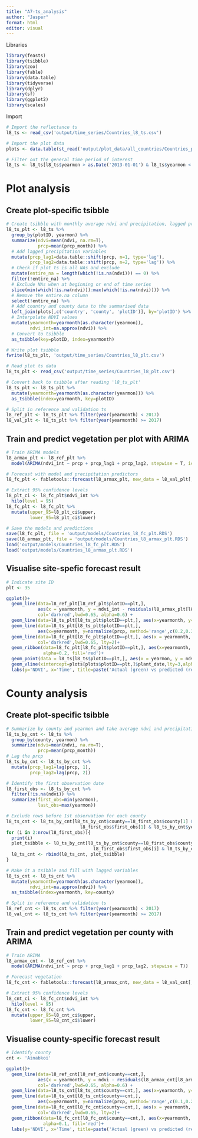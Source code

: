 ```yaml
---
title: "A7-ts_analysis"
author: "Jasper"
format: html
editor: visual
---
```


Libraries
```r
library(feasts)
library(tsibble)
library(zoo)
library(fable)
library(data.table)
library(tidyverse)
library(dplyr)
library(sf)
library(ggplot2)
library(scales)
```

Import 
```r
# Import the reflectance ts 
l8_ts <- read_csv('output/time_series/Countries_l8_ts.csv')

# Import the plot data
plots <- data.table(st_read('output/plot_data/all_countries/Countries_plots_final.GeoJSON'))

# Filter out the general time period of interest
l8_ts <- l8_ts[l8_ts$yearmon > as.Date('2013-01-01') & l8_ts$yearmon < as.Date('2022-11-01')] # start L8 observation
```

# Plot analysis
## Create plot-specific tsibble 
```r
# Create tsibble with monthly average ndvi and precipitation, lagged precipitation and interpolate the missing NDVI values
l8_ts_plt <- l8_ts %>% 
  group_by(plotID, yearmon) %>% 
  summarize(ndvi=mean(ndvi, na.rm=T),
            prcp=mean(prcp_month)) %>% 
  # Add lagged precipitation variables
  mutate(prcp_lag1=data.table::shift(prcp, n=1, type='lag'),
         prcp_lag2=data.table::shift(prcp, n=2, type='lag')) %>% 
  # Check if plot ts is all NAs and exclude
  mutate(entire_na = length(which(!is.na(ndvi))) == 0) %>% 
  filter(!entire_na) %>% 
  # Exclude NAs when at beginning or end of time series
  slice(min(which(!is.na(ndvi))):max(which(!is.na(ndvi)))) %>% 
  # Remove the entire.na column
  select(!entire_na) %>% 
  # Add country and county data to the summarised data
  left_join(plots[,c('country', 'county', 'plotID')], by='plotID') %>% 
  # Interpolate NDVI values
  mutate(yearmonth=yearmonth(as.character(yearmon)),
         ndvi_int=na.approx(ndvi)) %>% 
  # Convert to tsibble
  as_tsibble(key=plotID, index=yearmonth)

# Write plot tsibble
fwrite(l8_ts_plt, 'output/time_series/Countries_l8_plt.csv')

# Read plot ts data
l8_ts_plt <- read_csv('output/time_series/Countries_l8_plt.csv')

# Convert back to tsibble after reading 'l8_ts_plt'
l8_ts_plt <- l8_ts_plt %>% 
  mutate(yearmonth=yearmonth(as.character(yearmon))) %>% 
  as_tsibble(index=yearmonth, key=plotID)

# Split in reference and validation ts
l8_ref_plt <- l8_ts_plt %>% filter(year(yearmonth) < 2017)
l8_val_plt <- l8_ts_plt %>% filter(year(yearmonth) >= 2017)
```

## Train and predict vegetation per plot with ARIMA
```r
# Train ARIMA models
l8_armax_plt <- l8_ref_plt %>% 
  model(ARIMA(ndvi_int ~ prcp + prcp_lag1 + prcp_lag2, stepwise = T, ic='aic'))

# Forecast with model and precipitation predictors
l8_fc_plt <- fabletools::forecast(l8_armax_plt, new_data = l8_val_plt[,c('yearmonth', 'prcp', 'prcp_lag1', 'prcp_lag2', 'plotID')])

# Extract 95% confidence levels
l8_plt_ci <- l8_fc_plt$ndvi_int %>% 
  hilo(level = 95) 
l8_fc_plt <- l8_fc_plt %>% 
  mutate(upper_95=l8_plt_ci$upper,
         lower_95=l8_plt_ci$lower)

# Save the models and predictions
save(l8_fc_plt, file = 'output/models/Countries_l8_fc_plt.RDS')
save(l8_armax_plt, file = 'output/models/Countries_l8_armax_plt.RDS')
load('output/models/Countries_l8_fc_plt.RDS')
load('output/models/Countries_l8_armax_plt.RDS')
```

## Visualise site-spefic forecast result
```r
# Indicate site ID
plt <- 35

ggplot()+
  geom_line(data=l8_ref_plt[l8_ref_plt$plotID==plt,], 
            aes(x = yearmonth, y = ndvi_int - residuals(l8_armax_plt[l8_armax_plt$plotID==plt,])$.resid), 
            col='darkred',lwd=0.65, alpha=0.6) +
  geom_line(data=l8_ts_plt[l8_ts_plt$plotID==plt,], aes(x=yearmonth, y=ndvi_int), col='darkgreen',lwd=0.7)+
  geom_line(data=l8_ts_plt[l8_ts_plt$plotID==plt,], 
            aes(x=yearmonth, y=normalize(prcp, method='range',c(0.2,0.3))), col='blue')+
  geom_line(data=l8_fc_plt[l8_fc_plt$plotID==plt,], aes(x = yearmonth, y = .mean), 
            col='darkred',lwd=0.65, lty=2)+
  geom_ribbon(data=l8_fc_plt[l8_fc_plt$plotID==plt,], aes(x=yearmonth, ymin=lower_95, ymax=upper_95),
              alpha=0.2, fill='red')+
  geom_point(data = l8_ts[l8_ts$plotID==plt,], aes(x = yearmon, y = ndvi), alpha=0.5)+
  geom_vline(xintercept=plots[plots$plotID==plt,]$plant_date,lty=3,alpha=0.75)+
  labs(y='NDVI', x='Time', title=paste('Actual (green) vs predicted (red) NDVI in including 95% CI'))
```



# County analysis
## Create plot-specific tsibble 
```r
# Summarize by county and yearmon and take average ndvi and precipitation
l8_ts_by_cnt <- l8_ts %>% 
  group_by(county, yearmon) %>% 
  summarize(ndvi=mean(ndvi, na.rm=T),
            prcp=mean(prcp_month)) 
# Lag the prcp
l8_ts_by_cnt <- l8_ts_by_cnt %>% 
  mutate(prcp_lag1=lag(prcp, 1),
         prcp_lag2=lag(prcp, 2))

# Identify the first observation date
l8_first_obs <- l8_ts_by_cnt %>%
  filter(!is.na(ndvi)) %>% 
  summarize(first_obs=min(yearmon),
            last_obs=max(yearmon))

# Exclude rows before 1st observation for each county
l8_ts_cnt <- l8_ts_by_cnt[l8_ts_by_cnt$county==l8_first_obs$county[1] & l8_ts_by_cnt$yearmon >= 
                            l8_first_obs$first_obs[1] & l8_ts_by_cnt$yearmon <= l8_first_obs$last_obs[1],]
for (i in 2:nrow(l8_first_obs)){
  print(i)
  plot_tsibble <- l8_ts_by_cnt[l8_ts_by_cnt$county==l8_first_obs$county[i] & l8_ts_by_cnt$yearmon >= 
                                 l8_first_obs$first_obs[i] & l8_ts_by_cnt$yearmon <= l8_first_obs$last_obs[i],]
  l8_ts_cnt <- rbind(l8_ts_cnt, plot_tsibble)
}

# Make it a tsibble and fill with lagged variables
l8_ts_cnt <- l8_ts_cnt %>% 
  mutate(yearmonth=yearmonth(as.character(yearmon)),
         ndvi_int=na.approx(ndvi)) %>% 
  as_tsibble(index=yearmonth, key=county)

# Split in reference and validation ts
l8_ref_cnt <- l8_ts_cnt %>% filter(year(yearmonth) < 2017)
l8_val_cnt <- l8_ts_cnt %>% filter(year(yearmonth) >= 2017)
```

## Train and predict vegetation per county with ARIMA
```r
# Train ARIMA
l8_armax_cnt <- l8_ref_cnt %>%
  model(ARIMA(ndvi_int ~ prcp + prcp_lag1 + prcp_lag2, stepwise = T))

# Forecast vegetation 
l8_fc_cnt <- fabletools::forecast(l8_armax_cnt, new_data = l8_val_cnt[,c('yearmonth', 'prcp', 'prcp_lag1', 'prcp_lag2', 'county')])

# Extract 95% confidence levels
l8_cnt_ci <- l8_fc_cnt$ndvi_int %>% 
  hilo(level = 95) 
l8_fc_cnt <- l8_fc_cnt %>% 
  mutate(upper_95=l8_cnt_ci$upper,
         lower_95=l8_cnt_ci$lower)
```

## Visualise county-specific forecast result
```r
# Identify county
cnt <- 'Ainabkoi'

ggplot()+
  geom_line(data=l8_ref_cnt[l8_ref_cnt$county==cnt,], 
            aes(x = yearmonth, y = ndvi - residuals(l8_armax_cnt[l8_armax_cnt$county==cnt,])$.resid), 
            col='darkred',lwd=0.65, alpha=0.6) +
  geom_line(data=l8_ts_cnt[l8_ts_cnt$county==cnt,], aes(x=yearmonth, y=ndvi_int), col='darkgreen',lwd=0.7)+
  geom_line(data=l8_ts_cnt[l8_ts_cnt$county==cnt,], 
            aes(x=yearmonth, y=normalize(prcp, method='range',c(0.1,0.2))), col='blue')+
  geom_line(data=l8_fc_cnt[l8_fc_cnt$county==cnt,], aes(x = yearmonth, y = .mean), 
            col='darkred',lwd=0.65, lty=2)+
  geom_ribbon(data=l8_fc_cnt[l8_fc_cnt$county==cnt,], aes(x=yearmonth, ymin=lower_95, ymax=upper_95),
              alpha=0.1, fill='red')+
  labs(y='NDVI', x='Time', title=paste('Actual (green) vs predicted (red) NDVI in',cnt,'including 95% CI'))
```

